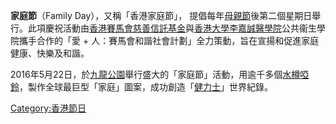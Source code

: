 '''家庭節'''（Family Day），又稱「香港家庭節」， 提倡每年[[母親節|母親節]]後第二個星期日舉行。此項慶祝活動由[[香港賽馬會慈善信託基金|香港賽馬會慈善信託基金]]與[[香港大學|香港大學]][[李嘉誠醫學院|李嘉誠醫學院]]公共衞生學院攜手合作的「愛 + 人：賽馬會和諧社會計劃」全力策動，旨在宣揚和促進家庭健康、快樂及和諧。

2016年5月22日，於[[九龍公園|九龍公園]]舉行盛大的「家庭節」活動，用逾千多個[[水樽啞鈴|水樽啞鈴]]，製作全球最巨型「家庭」圖案，成功創造「[[健力士|健力士]]」世界紀錄。


<!-- 檔案不存在 [[File:家庭節|缩略图]] -->


{{stub}}
[[Category:香港節日|Category:香港節日]]